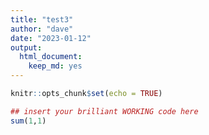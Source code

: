 ```yaml
---
title: "test3"
author: "dave"
date: "2023-01-12"
output: 
  html_document: 
    keep_md: yes
---
```


```r
knitr::opts_chunk$set(echo = TRUE)
```

```r
## insert your brilliant WORKING code here
sum(1,1)
```
